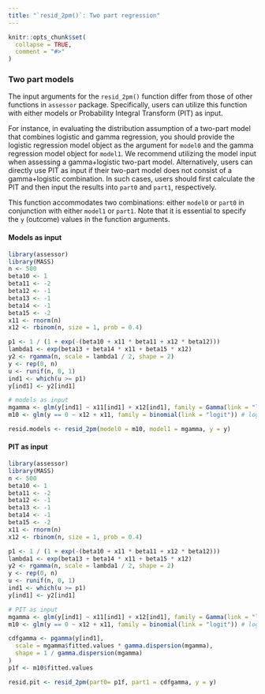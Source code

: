 ```yaml
---
title: "`resid_2pm()`: Two part regression"
---
```


```r
knitr::opts_chunk$set(
  collapse = TRUE,
  comment = "#>"
)
```


### Two part models {.tabset .tabset-pills}
The input arguments for the `resid_2pm()` function differ from those of other functions in `assessor` package. Specifically, users can utilize this function with either models or Probability Integral Transform (PIT) as input.

For instance, in evaluating the distribution assumption of a two-part model that combines logistic and gamma regression, you should provide the logistic regression model object as the argument for `model0` and the gamma regression model object for `model1`. We recommend utilizing the model input when assessing a gamma+logistic two-part model. Alternatively, users can directly use PIT as input if their two-part model does not consist of a gamma+logistic combination. In such cases, users should first calculate the PIT and then input the results into `part0` and `part1`, respectively.

This function accommodates two combinations: either `model0` or `part0` in conjunction with either `model1` or `part1`. Note that it is essential to specify the `y` (outcome) values in the function arguments.

#### Models as input
```r
library(assessor)
library(MASS)
n <- 500
beta10 <- 1
beta11 <- -2
beta12 <- -1
beta13 <- -1
beta14 <- -1
beta15 <- -2
x11 <- rnorm(n)
x12 <- rbinom(n, size = 1, prob = 0.4)

p1 <- 1 / (1 + exp(-(beta10 + x11 * beta11 + x12 * beta12)))
lambda1 <- exp(beta13 + beta14 * x11 + beta15 * x12)
y2 <- rgamma(n, scale = lambda1 / 2, shape = 2)
y <- rep(0, n)
u <- runif(n, 0, 1)
ind1 <- which(u >= p1)
y[ind1] <- y2[ind1]
```

```r
# models as input
mgamma <- glm(y[ind1] ~ x11[ind1] + x12[ind1], family = Gamma(link = "log")) # Gamma regression
m10 <- glm(y == 0 ~ x12 + x11, family = binomial(link = "logit")) # logistic regression

resid.models <- resid_2pm(model0 = m10, model1 = mgamma, y = y)
```


#### PIT as input
```r
library(assessor)
library(MASS)
n <- 500
beta10 <- 1
beta11 <- -2
beta12 <- -1
beta13 <- -1
beta14 <- -1
beta15 <- -2
x11 <- rnorm(n)
x12 <- rbinom(n, size = 1, prob = 0.4)

p1 <- 1 / (1 + exp(-(beta10 + x11 * beta11 + x12 * beta12)))
lambda1 <- exp(beta13 + beta14 * x11 + beta15 * x12)
y2 <- rgamma(n, scale = lambda1 / 2, shape = 2)
y <- rep(0, n)
u <- runif(n, 0, 1)
ind1 <- which(u >= p1)
y[ind1] <- y2[ind1]

# PIT as input
mgamma <- glm(y[ind1] ~ x11[ind1] + x12[ind1], family = Gamma(link = "log")) # gamma regression
m10 <- glm(y == 0 ~ x12 + x11, family = binomial(link = "logit")) # logistic regression

cdfgamma <- pgamma(y[ind1],
  scale = mgamma$fitted.values * gamma.dispersion(mgamma),
  shape = 1 / gamma.dispersion(mgamma)
)
p1f <- m10$fitted.values

resid.pit <- resid_2pm(part0= p1f, part1 = cdfgamma, y = y)
```

